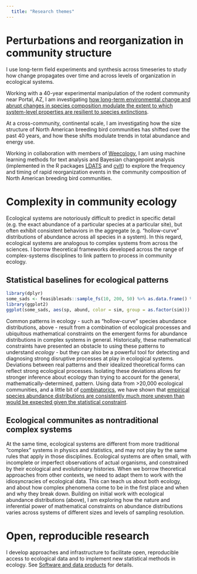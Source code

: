 ```yaml
---
  title: "Research themes"
---
```



# Perturbations and reorganization in community structure

I use long-term field experiments and synthesis across timeseries to study how change propagates over time and across levels of organization in ecological systems. 

Working with a 40-year experimental manipulation of the rodent community near Portal, AZ, I am investigating [how long-term environmental change and abrupt changes in species composition modulate the extent to which system-level properties are resilient to species extinctions](https://doi.org/10.1002/ecy.3709). 

At a cross-community, continental scale, I am investigating how the size structure of North American breeding bird communities has shifted over the past 40 years, and how these shifts modulate trends in total abundance and energy use.

Working in collaboration with members of [Weecology](https://www.weecology.org), I am using machine learning methods for text analysis and Bayesian changepoint analysis (implemented in the R packages [LDATS](https://weecology.github.io/LDATS/) and [cvlt](https://diazrenata.github.io/cvlt/)) to explore the frequency and timing of rapid reorganization events in the community composition of North American breeding bird communities. 

# Complexity in community ecology

Ecological systems are notoriously difficult to predict in specific detail (e.g. the exact abundance of a particular species at a particular site), but often exhibit consistent behaviors in the aggregate (e.g. "hollow-curve" distributions of abundance across all species in a system). In this regard, ecological systems are analogous to complex systems from across the sciences. I borrow theoretical frameworks developed across the range of complex-systems disciplines to link pattern to process in community ecology.  

## Statistical baselines for ecological patterns

```r
library(dplyr)
some_sads <- feasiblesads::sample_fs(10, 200, 50) %>% as.data.frame() %>% mutate(sim = dplyr::row_number()) %>% tidyr::pivot_longer(-sim, names_to = "sp", values_to = "abund") %>% group_by(sim) %>% arrange(abund) %>% mutate(sp = row_number()) %>% ungroup()
library(ggplot2)
ggplot(some_sads, aes(sp, abund, color = sim, group = as.factor(sim))) + geom_line() + scale_color_viridis_c(option = "mako") + theme_minimal() + theme(legend.position = "none") + xlab("Rank")+ ylab("Abundance") + theme(panel.grid = element_blank())

```

Common patterns in ecology - such as "hollow-curve" species abundance distributions, above - result from a combination of ecological processes and ubiquitous mathematical constraints on the emergent forms for abundance distributions in complex systems in general. Historically, these mathematical constraints have presented an obstacle to using these patterns to understand *ecology* - but they can also be a powerful tool for detecting and diagnosing strong disruptive processes at play in ecological systems. Deviations between real patterns and their idealized theoretical forms can reflect strong ecological processes. Isolating these deviations allows for stronger inference about ecology than trying to account for the general, mathematically-determined, pattern. Using data from >20,000 ecological communities, and a little bit of [combinatorics](https://github.com/diazrenata/feasiblesads), we have shown that [empirical species abundance distributions are consistently much more uneven than would be expected given the statistical constraint](https://doi.org/10.1111/ele.13820). 

## Ecological communites as nontraditional complex systems

At the same time, ecological systems are different from more traditional "complex" systems in physics and statistics, and may not play by the same rules that apply in those disciplines. Ecological systems are often small, with incomplete or imperfect observations of actual organisms, and constrained by their ecological and evolutionary histories. When we borrow theoretical approaches from other contexts, we need to adapt them to work with the idiosyncracies of ecological data. This can teach us about both ecology, and about how complex phenomena come to be in the first place and when and why they break down. Building on initial work with ecological abundance distributions (above), I am exploring how the nature and inferential power of mathematical constraints on abundance distributions varies across systems of different sizes and levels of sampling resolution.



# Open, reproducible research

I develop approaches and infrastructure to facilitate open, reproducible access to ecological data and to implement new statistical methods in ecology. See [Software and data products](opensci.html) for details. 